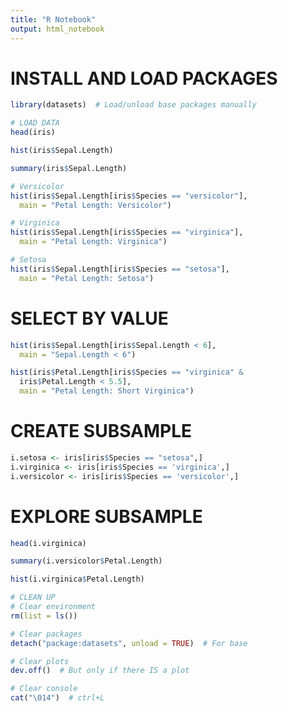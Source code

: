 ```yaml
---
title: "R Notebook"
output: html_notebook
---
```


# INSTALL AND LOAD PACKAGES

```r
library(datasets)  # Load/unload base packages manually
```

```r
# LOAD DATA 
head(iris)

```
```r
hist(iris$Sepal.Length)
```

```r
summary(iris$Sepal.Length)
```

```r


# Versicolor
hist(iris$Sepal.Length[iris$Species == "versicolor"],
  main = "Petal Length: Versicolor")

# Virginica
hist(iris$Sepal.Length[iris$Species == "virginica"],
  main = "Petal Length: Virginica")

# Setosa
hist(iris$Sepal.Length[iris$Species == "setosa"],
  main = "Petal Length: Setosa")

```

# SELECT BY VALUE

```r

hist(iris$Sepal.Length[iris$Sepal.Length < 6],
  main = "Sepal.Length < 6")

```

```r

hist(iris$Petal.Length[iris$Species == "virginica" & 
  iris$Petal.Length < 5.5],
  main = "Petal Length: Short Virginica")

```

# CREATE SUBSAMPLE

```r
i.setosa <- iris[iris$Species == "setosa",]
i.virginica <- iris[iris$Species == 'virginica',]
i.versicolor <- iris[iris$Species == 'versicolor',]
```

# EXPLORE SUBSAMPLE

```r
head(i.virginica)
```

```r
summary(i.versicolor$Petal.Length)
```
```r
hist(i.virginica$Petal.Length)
```


```r
# CLEAN UP
# Clear environment
rm(list = ls()) 

# Clear packages
detach("package:datasets", unload = TRUE)  # For base

# Clear plots
dev.off()  # But only if there IS a plot

# Clear console
cat("\014")  # ctrl+L

```






